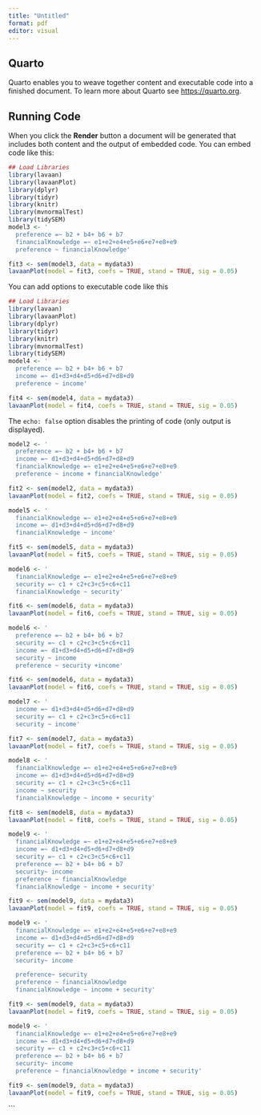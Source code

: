 ```yaml
---
title: "Untitled"
format: pdf
editor: visual
---
```


## Quarto

Quarto enables you to weave together content and executable code into a finished document. To learn more about Quarto see <https://quarto.org>.

## Running Code

When you click the **Render** button a document will be generated that includes both content and the output of embedded code. You can embed code like this:

```r
## Load Libraries
library(lavaan)
library(lavaanPlot)
library(dplyr) 
library(tidyr)
library(knitr)
library(mvnormalTest)
library(tidySEM)
model3 <- '
  preference =~ b2 + b4+ b6 + b7
  financialKnowledge =~ e1+e2+e4+e5+e6+e7+e8+e9
  preference ~ financialKnowledge'

fit3 <- sem(model3, data = mydata3)
lavaanPlot(model = fit3, coefs = TRUE, stand = TRUE, sig = 0.05)
```

You can add options to executable code like this

```r
## Load Libraries
library(lavaan)
library(lavaanPlot)
library(dplyr) 
library(tidyr)
library(knitr)
library(mvnormalTest)
library(tidySEM)
model4 <- '
  preference =~ b2 + b4+ b6 + b7
  income =~ d1+d3+d4+d5+d6+d7+d8+d9
  preference ~ income' 

fit4 <- sem(model4, data = mydata3)
lavaanPlot(model = fit4, coefs = TRUE, stand = TRUE, sig = 0.05)
```

The `echo: false` option disables the printing of code (only output is displayed).

```r
model2 <- '
  preference =~ b2 + b4+ b6 + b7
  income =~ d1+d3+d4+d5+d6+d7+d8+d9
  financialKnowledge =~ e1+e2+e4+e5+e6+e7+e8+e9
  preference ~ income + financialKnowledge'

fit2 <- sem(model2, data = mydata3)
lavaanPlot(model = fit2, coefs = TRUE, stand = TRUE, sig = 0.05)
```


```r

model5 <- '
  financialKnowledge =~ e1+e2+e4+e5+e6+e7+e8+e9
  income =~ d1+d3+d4+d5+d6+d7+d8+d9
  financialKnowledge ~ income' 

fit5 <- sem(model5, data = mydata3)
lavaanPlot(model = fit5, coefs = TRUE, stand = TRUE, sig = 0.05)
```

```r
model6 <- '
  financialKnowledge =~ e1+e2+e4+e5+e6+e7+e8+e9
  security =~ c1 + c2+c3+c5+c6+c11
  financialKnowledge ~ security' 

fit6 <- sem(model6, data = mydata3)
lavaanPlot(model = fit6, coefs = TRUE, stand = TRUE, sig = 0.05)

```

```r
model6 <- '
  preference =~ b2 + b4+ b6 + b7
  security =~ c1 + c2+c3+c5+c6+c11
  income =~ d1+d3+d4+d5+d6+d7+d8+d9
  security ~ income
  preference ~ security +income' 

fit6 <- sem(model6, data = mydata3)
lavaanPlot(model = fit6, coefs = TRUE, stand = TRUE, sig = 0.05)

```


```r
model7 <- '
  income =~ d1+d3+d4+d5+d6+d7+d8+d9
  security =~ c1 + c2+c3+c5+c6+c11
  security ~ income' 

fit7 <- sem(model7, data = mydata3)
lavaanPlot(model = fit7, coefs = TRUE, stand = TRUE, sig = 0.05)

```

```r

model8 <- '
  financialKnowledge =~ e1+e2+e4+e5+e6+e7+e8+e9
  income =~ d1+d3+d4+d5+d6+d7+d8+d9
  security =~ c1 + c2+c3+c5+c6+c11
  income ~ security
  financialKnowledge ~ income + security'

fit8 <- sem(model8, data = mydata3)
lavaanPlot(model = fit8, coefs = TRUE, stand = TRUE, sig = 0.05)
```

```r
model9 <- '
  financialKnowledge =~ e1+e2+e4+e5+e6+e7+e8+e9
  income =~ d1+d3+d4+d5+d6+d7+d8+d9
  security =~ c1 + c2+c3+c5+c6+c11
  preference =~ b2 + b4+ b6 + b7
  security~ income
  preference ~ financialKnowledge
  financialKnowledge ~ income + security'

fit9 <- sem(model9, data = mydata3)
lavaanPlot(model = fit9, coefs = TRUE, stand = TRUE, sig = 0.05)
```

```r
model9 <- '
  financialKnowledge =~ e1+e2+e4+e5+e6+e7+e8+e9
  income =~ d1+d3+d4+d5+d6+d7+d8+d9
  security =~ c1 + c2+c3+c5+c6+c11
  preference =~ b2 + b4+ b6 + b7
  security~ income

  preference~ security
  preference ~ financialKnowledge
  financialKnowledge ~ income + security'

fit9 <- sem(model9, data = mydata3)
lavaanPlot(model = fit9, coefs = TRUE, stand = TRUE, sig = 0.05)
```



```r
model9 <- '
  financialKnowledge =~ e1+e2+e4+e5+e6+e7+e8+e9
  income =~ d1+d3+d4+d5+d6+d7+d8+d9
  security =~ c1 + c2+c3+c5+c6+c11
  preference =~ b2 + b4+ b6 + b7
  security~ income
  preference ~ financialKnowledge + income + security'

fit9 <- sem(model9, data = mydata3)
lavaanPlot(model = fit9, coefs = TRUE, stand = TRUE, sig = 0.05)
```
```


